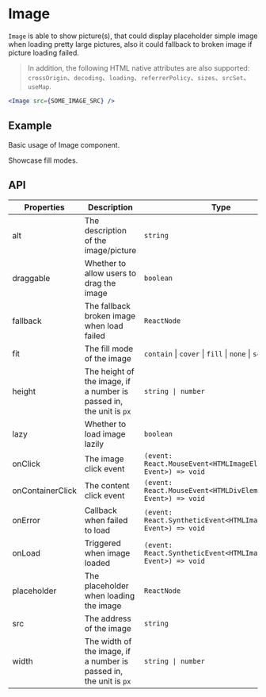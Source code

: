 # Image

`Image` is able to show picture(s), that could display placeholder simple image when loading pretty large pictures, also it could fallback to broken image if picture loading failed.

> In addition, the following HTML native attributes are also supported: `crossOrigin`、`decoding`、`loading`、`referrerPolicy`、`sizes`、`srcSet`、`useMap`.

```jsx
<Image src={SOME_IMAGE_SRC} />
```

## Example

Basic usage of Image component.

<Demo src="../../components/image/demo/Example.tsx" />

Showcase fill modes.

<Demo src="../../components/image/demo/ExampleMore.tsx" />

## API

| Properties | Description | Type | Default |
|------------|-------------|------|---------|
| alt              | The description of the image/picture                                | `string`                                                         | - |
| draggable        | Whether to allow users to drag the image                            | `boolean`                                                        | `false` |
| fallback         | The fallback broken image when load failed                          | `ReactNode`                                                      | default fallback ReactNode |
| fit              | The fill mode of the image                                          | `contain` \| `cover` \| `fill` \| `none` \| `scale-down`         | `fill` |
| height           | The height of the image, if a number is passed in, the unit is `px` | `string \| number`                                               | - |
| lazy             | Whether to load image lazily                                        | `boolean`                                                        | `false` |
| onClick          | The image click event                                               | `(event: React.MouseEvent<HTMLImageElement, Event>) => void`     | - |
| onContainerClick | The content click event                                             | `(event: React.MouseEvent<HTMLDivElement, Event>) => void`       | - |
| onError          | Callback when failed to load                                        | `(event: React.SyntheticEvent<HTMLImageElement, Event>) => void` | - |
| onLoad           | Triggered when image loaded                                         | `(event: React.SyntheticEvent<HTMLImageElement, Event>) => void` | - |
| placeholder      | The placeholder when loading the image                              | `ReactNode`                                                      | default placeholder ReactNode |
| src              | The address of the image                                            | `string`                                                         | - |
| width            | The width of the image, if a number is passed in, the unit is `px`  | `string \| number`                                               | - |
